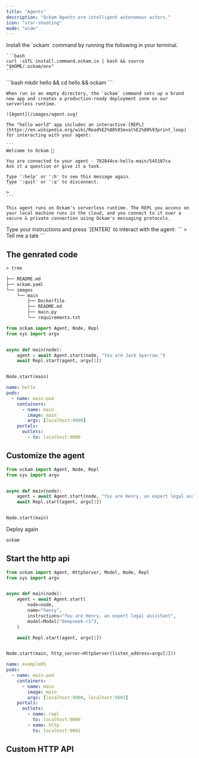 ```yaml
---
title: "Agents"
description: "Ockam Agents are intelligent autonomous actors."
icon: "star-shooting"
mode: "wide"
---
```


<Steps>
  <Step title="Install">
    Install the `ockam` command by running the following in your terminal.

    ```bash
    curl -sSfL install.command.ockam.io | bash && source "$HOME/.ockam/env"
    ```
  </Step>
  <Step title="Deploy your first agent">
    ```bash
    mkdir hello && cd hello && ockam
    ```

    When run in an empty directory, the `ockam` command sets up a brand new app and creates a production-ready deployment zone on our serverless runtime.
    
    ![Agent](/images/agent.svg)
  </Step>
  <Step title="Chat with your agent">

    The "hello world" app includes an interactive [REPL](https://en.wikipedia.org/wiki/Read%E2%80%93eval%E2%80%93print_loop) for interacting with your agent:
    
    ```
    Welcome to Ockam 👋
    
    You are connected to your agent - 782844ce-hello-main/545107ca
    Ask it a question or give it a task.
    
    Type ':help' or ':h' to see this message again.
    Type ':quit' or ':q' to disconnect.
    
    > 
    ```

    This agent runs on Ockam's serverless runtime. The REPL you access on your local machine runs in the cloud, and you connect to it over a secure & private connection using Ockam's messaging protocols.
  </Step>
  <Step title="Send">
    Type your instructions and press `[ENTER]` to interact with the agent:
    ```
    > Tell me a tale
    ```
  </Step>
</Steps>

## The genrated code

```bash Generated Files
» tree

├── README.md
├── ockam.yaml
└── images
    └── main
        ├── Dockerfile
        ├── README.md
        ├── main.py
        └── requirements.txt
```

```python images/main/main.py
from ockam import Agent, Node, Repl
from sys import argv


async def main(node):
    agent = await Agent.start(node, "You are Jack Sparrow.")
    await Repl.start(agent, argv[1])


Node.start(main)
```

```yaml ockam.yaml
name: hello
pods:
  - name: main-pod
    containers:
      - name: main
        image: main
        args: [localhost:9000]
    portals:
      outlets:
        - to: localhost:9000
```

## Customize the agent

```python images/main/main.py
from ockam import Agent, Node, Repl
from sys import argv


async def main(node):
    agent = await Agent.start(node, "You are Henry, an expert legal assistant")
    await Repl.start(agent, argv[1])


Node.start(main)
```

Deploy again

```bash
ockam
```

## Start the http api

```python
from ockam import Agent, HttpServer, Model, Node, Repl
from sys import argv


async def main(node):
    agent = await Agent.start(
        node=node,
        name="henry",
        instructions="You are Henry, an expert legal assistant",
        model=Model("deepseek-r1"),
    )

    await Repl.start(agent, argv[1])


Node.start(main, http_server=HttpServer(listen_address=argv[2]))
```

```yaml
name: example05
pods:
  - name: main-pod
    containers:
      - name: main
        image: main
        args: [localhost:9000, localhost:9001]
    portals:
      outlets:
        - name: repl
          to: localhost:9000
        - name: http
          to: localhost:9001
```

## Custom HTTP API